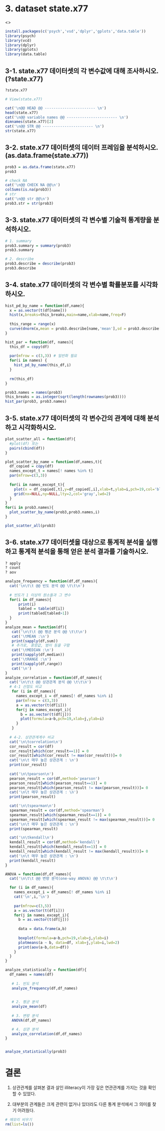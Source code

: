 # 3. dataset state.x77

<<init>>
```r
install.packages(c('psych','vsd','dplyr','gplots','data.table'))
library(psych)
library(vcd)
library(dplyr)
library(gplots)
library(data.table)
```


## 3-1. state.x77 데이터셋의 각 변수값에 대해 조사하시오.(?state.x77)
```r
?state.x77

# View(state.x77)

cat('\n@@ HEAD @@ ----------------------- \n')
head(state.x77)
cat('\n@@ variable names @@ ----------------------- \n')
dimnames(state.x77)[2]
cat('\n@@ STR @@ ----------------------- \n')
str(state.x77)
```

## 3-2. state.x77 데이터셋의 데이터 프레임을 분석하시오.(as.data.frame(state.x77))
```r
prob3 = as.data.frame(state.x77)
prob3

# check NA
cat('\n@@ CHECK NA @@\n')
colSums(is.na(prob3))
# str
cat('\n@@ str @@\n')
prob3.str = str(prob3)
```

## 3-3. state.x77 데이터셋의 각 변수별 기술적 통계량을 분석하시오.
```r
# 1. summary
prob3.summary = summary(prob3)
prob3.summary

# 2. describe
prob3.describe = describe(prob3)
prob3.describe
```

## 3-4. state.x77 데이터셋의 각 변수별 확률분포를 시각화하시오.
```r
hist_pd_by_name = function(df,name){
  x = as.vector(t(df[name]))
  hist(x,breaks=this_breaks,main=name,xlab=name,freq=F)
  
  this_range = range(x)
  curve(dnorm(x,mean = prob3.describe[name,'mean'],sd = prob3.describe[name,'sd']),from=this_range[1],to=this_range[2],add=T,lty=2,lwd=2,col='red')
}

hist_par = function(df, names){
  this_df = copy(df)
  
  par(mfrow = c(3,3)) # 일반화 필요
  for(i in names) {
    hist_pd_by_name(this_df,i)
  }
  
  rm(this_df)
}

prob3.names = names(prob3)
this_breaks = as.integer(sqrt(length(rownames(prob3))))
hist_par(prob3, prob3.names)
```

## 3-5. state.x77 데이터셋의 각 변수간의 관계에 대해 분석하고 시각화하시오.
```r
plot_scatter_all = function(df){
  #plot(df) 또는 
  pairs(cbind(df))
}

plot_scatter_by_name = function(df,names,t){
  df_copied = copy(df)
  names_except_t = names[! names %in% t]
  par(mfrow=c(3,3))
  
  for(i in names_except_t){
    plot(x = df_copied[,t],y=df_copied[,i],xlab=t,ylab=i,pch=19,col='blue',frame=F)
    grid(nx=NULL,ny=NULL,lty=2,col='gray',lwd=2)
  }
}
for(i in prob3.names){
  plot_scatter_by_name(prob3,prob3.names,i)
}

plot_scatter_all(prob3)

```

## 3-6. state.x77 데이터셋을 대상으로 통계적 분석을 실행하고 통계적 분석을 통해 얻은 분석 결과를 기술하시오.
```r
? apply
? count
? aov

analyze_frequency = function(df,df_names){
  cat('\n\t\t @@ 빈도 분석 @@ \t\t\n')
  
  # 빈도가 1 이상의 원소들과 그 변수
  for(i in df_names){
      print(i)
      tabled = table(df[i])
      print(tabled[tabled>1])
  }
}
analyze_mean = function(df){
   cat('\n\t\t @@ 평균 분석 @@ \t\t\n')
   cat('\tMEAN :\n')
   print(sapply(df,sum))
   # 추가로, 중앙값, 범이 등을 구함
   cat('\tMEDIAN :\n')
   print(sapply(df,median))
   cat('\tRANGE :\n')
   print(sapply(df,range))
   cat('\n')
}
analyze_correlation = function(df,df_names){
  cat('\n\t\t @@ 상관관계 분석 @@ \t\t\n')
  # 4-1 산점도 비교
   for (i in df_names){
     names_except_i = df_names[! df_names %in% i]
     par(mfrow = c(3,3))
     a = as.vector(t(df[i]))
     for(j in names_except_i){
       b = as.vector(t(df[j]))
       plot(formula=a~b,pch=19,xlab=j,ylab=i)
     }
   }
  
  # 4-2. 상관관계계수 비교
  cat('\n\tcorrelation\n')
  cor_result = cor(df)
  cor_result[which(cor_result==1)] = 0
  cor_result[which(cor_result != max(cor_result))]= 0
  cat('\n\t 매우 높은 상관관계 : \n')
  print(cor_result)
  
  cat('\n\tpearson\n')
  pearson_result = cor(df,method='pearson')
  pearson_result[which(pearson_result==1)] = 0
  pearson_result[which(pearson_result != max(pearson_result))]= 0
  cat('\n\t 매우 높은 상관관계 : \n')
  print(pearson_result)

  cat('\n\tspearman\n')
  spearman_result = cor(df,method='spearman')
  spearman_result[which(spearman_result==1)] = 0
  spearman_result[which(spearman_result != max(spearman_result))]= 0
  cat('\n\t 매우 높은 상관관계 : \n')
  print(spearman_result)

  cat('\n\tkendall\n')
  kendall_result = cor(df,method='kendall')
  kendall_result[which(kendall_result==1)] = 0
  kendall_result[which(kendall_result != max(kendall_result))]= 0
  cat('\n\t 매우 높은 상관관계 : \n')
  print(kendall_result)
}

ANOVA = function(df,df_names){
  cat('\n\t\t @@ 변량 분석(one-way ANOVA) @@ \t\t\n')

  for (i in df_names){
    names_except_i = df_names[! df_names %in% i]
    cat('\n',i,'\n')
    
    par(mfrow=c(3,5))
    a = as.vector(t(df[i]))
    for(j in names_except_i){
      b = as.vector(t(df[j]))
      
      data = data.frame(a,b)
      
      boxplot(formula=a~b,pch=19,xlab=j,ylab=i)
      plotmeans(a ~ b, data=df, xlab=j,ylab=i,lwd=2)
      print(aov(a~b,data=df))
    }
  }
}

analyze_statistically = function(df){
  df_names = names(df)
  
   # 1. 빈도 분석
   analyze_frequency(df,df_names)
  
  
   # 2. 평균 분석
   analyze_mean(df)
  
   # 3. 변랑 분석
   ANOVA(df,df_names)

   # 4. 상관 분석
   analyze_correlation(df,df_names)
}


analyze_statistically(prob3)
```
# 결론

1.
상관관계를 살펴본 결과
살인 illiteracy이 가장 깊은 연관관계를 가지는 것을 확인할 수 있었다.

2.
대부분의 관계들은 크게 관련이 없거나 있더라도 다른 통계 분석에서 그 의미를 찾기 어려웠다.

```r
# 메모리 비우기
rm(list=ls())
```


